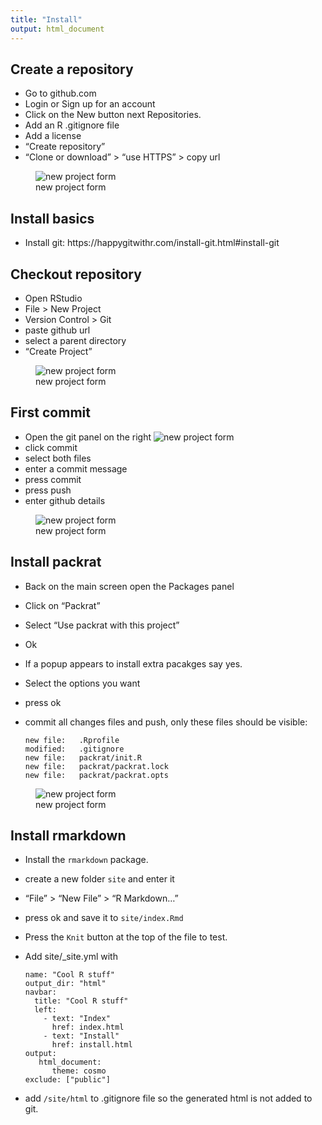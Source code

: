 ```yaml
---
title: "Install"
output: html_document
---
```


## Create a repository

* Go to github.com
* Login or Sign up for an account
* Click on the New button next Repositories.
* Add an R .gitignore file
* Add a license
* "Create repository"
* "Clone or download" > "use HTTPS" > copy url

![new project form](images/github_new_project_form.png)


## Install basics

* Install git: https://happygitwithr.com/install-git.html#install-git

## Checkout repository

* Open RStudio
* File > New Project  
* Version Control > Git
* paste github url
* select a parent directory
* "Create Project"

![new project form](images/rstudio_new_project_clone_git.png)

## First commit

* Open the git panel on the right ![new project form](images/rstudio_git_panel.png)
* click commit
* select both files
* enter a commit message
* press commit
* press push
* enter github details

![new project form](images/rstudio_git_review_changes.png)

## Install packrat

* Back on the main screen open the Packages panel
* Click on "Packrat"
* Select "Use packrat with this project"
* Ok
* If a popup appears to install extra pacakges say yes.
* Select the options you want
* press ok
* commit all changes files and push, only these files should be visible:
  ```
  new file:   .Rprofile
  modified:   .gitignore
  new file:   packrat/init.R
  new file:   packrat/packrat.lock
  new file:   packrat/packrat.opts
  ```

![new project form](images/rstudio_packrat_enable.png)

## Install rmarkdown

* Install the `rmarkdown` package.
* create a new folder `site` and enter it
* "File" > "New File" > "R Markdown..."
* press ok and save it to `site/index.Rmd`
* Press the `Knit` button at the top of the file to test.
* Add site/_site.yml with
  ```
  name: "Cool R stuff"
  output_dir: "html"
  navbar:
    title: "Cool R stuff"
    left:
      - text: "Index"
        href: index.html
      - text: "Install"
        href: install.html
  output:
     html_document:
        theme: cosmo
  exclude: ["public"]
  ```
* add `/site/html` to .gitignore file so the generated html is not added to git.
